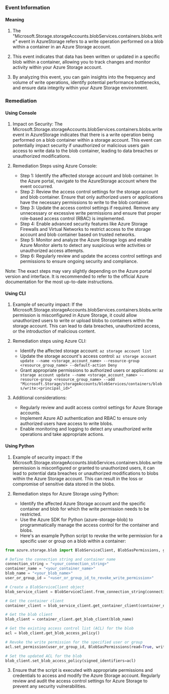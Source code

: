 
### Event Information

#### Meaning

1. The "Microsoft.Storage.storageAccounts.blobServices.containers.blobs.write" event in AzureStorage refers to a write operation performed on a blob within a container in an Azure Storage account.

2. This event indicates that data has been written or updated in a specific blob within a container, allowing you to track changes and monitor activity within your Azure Storage account.

3. By analyzing this event, you can gain insights into the frequency and volume of write operations, identify potential performance bottlenecks, and ensure data integrity within your Azure Storage environment.

### Remediation

#### Using Console

1. Impact on Security: The Microsoft.Storage.storageAccounts.blobServices.containers.blobs.write event in AzureStorage indicates that there is a write operation being performed on a blob container within a storage account. This event can potentially impact security if unauthorized or malicious users gain access to write data to the blob container, leading to data breaches or unauthorized modifications.

2. Remediation Steps using Azure Console:
   - Step 1: Identify the affected storage account and blob container. In the Azure portal, navigate to the AzureStorage account where the event occurred.
   - Step 2: Review the access control settings for the storage account and blob container. Ensure that only authorized users or applications have the necessary permissions to write to the blob container.
   - Step 3: Update the access control settings if required. Remove any unnecessary or excessive write permissions and ensure that proper role-based access control (RBAC) is implemented.
   - Step 4: Enable advanced security features like Azure Storage Firewalls and Virtual Networks to restrict access to the storage account and blob container based on trusted networks.
   - Step 5: Monitor and analyze the Azure Storage logs and enable Azure Monitor alerts to detect any suspicious write activities or unauthorized access attempts.
   - Step 6: Regularly review and update the access control settings and permissions to ensure ongoing security and compliance.

Note: The exact steps may vary slightly depending on the Azure portal version and interface. It is recommended to refer to the official Azure documentation for the most up-to-date instructions.

#### Using CLI

1. Example of security impact: If the Microsoft.Storage.storageAccounts.blobServices.containers.blobs.write permission is misconfigured in Azure Storage, it could allow unauthorized users to write or upload blobs to containers within the storage account. This can lead to data breaches, unauthorized access, or the introduction of malicious content.

2. Remediation steps using Azure CLI:
   - Identify the affected storage account: `az storage account list`
   - Update the storage account's access control: `az storage account update --name <storage_account_name> --resource-group <resource_group_name> --default-action Deny`
   - Grant appropriate permissions to authorized users or applications: `az storage account update --name <storage_account_name> --resource-group <resource_group_name> --add "Microsoft.Storage/storageAccounts/blobServices/containers/blobs/write:<principal_id>"`

3. Additional considerations:
   - Regularly review and audit access control settings for Azure Storage accounts.
   - Implement Azure AD authentication and RBAC to ensure only authorized users have access to write blobs.
   - Enable monitoring and logging to detect any unauthorized write operations and take appropriate actions.

#### Using Python

1. Example of security impact: If the Microsoft.Storage.storageAccounts.blobServices.containers.blobs.write permission is misconfigured or granted to unauthorized users, it can lead to potential data breaches or unauthorized modifications to blobs within the Azure Storage account. This can result in the loss or compromise of sensitive data stored in the blobs.

2. Remediation steps for Azure Storage using Python:
   - Identify the affected Azure Storage account and the specific container and blob for which the write permission needs to be restricted.
   - Use the Azure SDK for Python (azure-storage-blob) to programmatically manage the access control for the container and blobs.
   - Here's an example Python script to revoke the write permission for a specific user or group on a blob within a container:

```python
from azure.storage.blob import BlobServiceClient, BlobSasPermissions, generate_blob_sas

# Define the connection string and container name
connection_string = "<your_connection_string>"
container_name = "<your_container_name>"
blob_name = "<your_blob_name>"
user_or_group_id = "<user_or_group_id_to_revoke_write_permission>"

# Create a BlobServiceClient object
blob_service_client = BlobServiceClient.from_connection_string(connection_string)

# Get the container client
container_client = blob_service_client.get_container_client(container_name)

# Get the blob client
blob_client = container_client.get_blob_client(blob_name)

# Get the existing access control list (ACL) for the blob
acl = blob_client.get_blob_access_policy()

# Revoke the write permission for the specified user or group
acl.set_permission(user_or_group_id, BlobSasPermissions(read=True, write=False))

# Set the updated ACL for the blob
blob_client.set_blob_access_policy(signed_identifiers=acl)
```

3. Ensure that the script is executed with appropriate permissions and credentials to access and modify the Azure Storage account. Regularly review and audit the access control settings for Azure Storage to prevent any security vulnerabilities.

